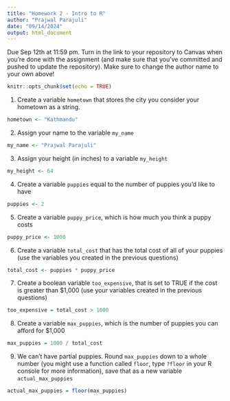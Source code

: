 ```yaml
---
title: "Homework 2 - Intro to R"
author: "Prajwal Parajuli"
date: "09/14/2024"
output: html_document
---
```



Due Sep 12th at 11:59 pm. Turn in the link to your repository to Canvas when you're done with the assignment (and make sure that you've committed and pushed to update the repository). Make sure to change the author name to your own above!

```r
knitr::opts_chunk$set(echo = TRUE)
```

1. Create a variable `hometown` that stores the city you consider your hometown as a string. 

```r
hometown <- "Kathmandu"
```


2. Assign your name to the variable `my_name`

```r
my_name <- "Prajwal Parajuli"
```

3. Assign your height (in inches) to a variable `my_height`

```r
my_height <- 64 
```

4. Create a variable `puppies` equal to the number of puppies you'd like to have

```r
puppies <- 2
```

5. Create a variable `puppy_price`, which is how much you think a puppy costs

```r
puppy_price <- 1000
```

6. Create a variable `total_cost` that has the total cost of all of your puppies (use the variables you created in the previous questions)

```r
total_cost <- puppies * puppy_price
```

7. Create a boolean variable `too_expensive`, that is set to TRUE if the cost is greater than $1,000 (use your variables created in the previous questions)

```r
too_expensive = total_cost > 1000 
```

8. Create a variable `max_puppies`, which is the number of puppies you can afford for $1,000

```r
max_puppies = 1000 / total_cost
```

9.  We can't have partial puppies. Round `max_puppies` down to a whole number (you might use a function called `floor`, type `?floor` in your R console for more information), save that as a new variable `actual_max_puppies`

```r
actual_max_puppies = floor(max_puppies)
```

